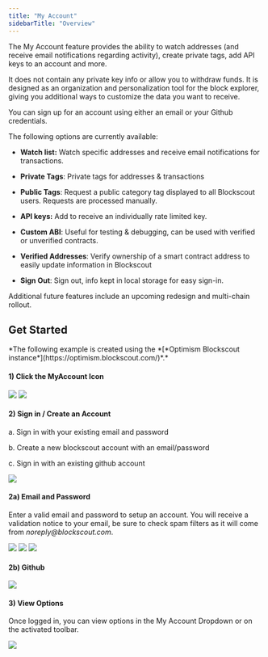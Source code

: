 ```yaml
---
title: "My Account"
sidebarTitle: "Overview"
---
```


The My Account feature provides the ability to watch addresses (and receive email notifications regarding activity), create private tags, add API keys to an account and more.

It does not contain any private key info or allow you to withdraw funds. It is designed as an organization and personalization tool for the block explorer, giving you additional ways to customize the data you want to receive.

You can sign up for an account using either an email or your Github credentials.

The following options are currently available:

* **Watch list:** Watch specific addresses and receive email notifications for transactions.

* **Private Tags**: Private tags for addresses & transactions

* **Public Tags**: Request a public category tag displayed to all Blockscout users. Requests are processed manually.

* **API keys:** Add to receive an individually rate limited key.

* **Custom ABI**: Useful for testing & debugging, can be used with verified or unverified contracts.

* **Verified Addresses**: Verify ownership of a smart contract address to easily update information in Blockscout

* **Sign Out**: Sign out, info kept in local storage for easy sign-in.

Additional future features include an upcoming redesign and multi-chain rollout.

## Get Started

<Check>
*The following example is created using the *[*Optimism Blockscout instance*](https://optimism.blockscout.com/)*.*

</Check>

#### 1) Click the MyAccount Icon

<Frame caption="Generic My Account icon displays when you are not signed in">
  <img src="/images/1cf92ab5-image.jpeg" />
</Frame>

<Frame caption="Mobile MyAccount icon">
  <img src="/images/de0456e6-image.jpeg" />
</Frame>

#### 2) Sign in / Create an Account

a. Sign in with your existing email and password

b. Create a new blockscout account with an email/password

c. Sign in with an existing github account

<Frame caption="">
  <img src="/images/30be00ac-image.jpeg" />
</Frame>

#### 2a) Email and Password

Enter a valid email and password to setup an account. You will receive a validation notice to your email, be sure to check spam filters as it will come from *noreply\@blockscout.com*.

<Frame caption="Enter your email and a valid password">
  <img src="/images/05587181-image.jpeg" />
</Frame>

<Frame caption="You will be forwarded to the verify page. Check your email to verify your new account.">
  <img src="/images/e3e7749b-image.jpeg" />
</Frame>

<Frame caption="Confirm your account from email. Email will come from noreply@blockscout.com">
  <img src="/images/01823883-image.jpeg" />
</Frame>

#### 2b) Github

<Frame caption="Authorize blockscout access using your github account">
  <img src="/images/5bc5652a-image.jpeg" />
</Frame>

#### 3) View Options

Once logged in, you can view options in the My Account Dropdown or on the activated toolbar.

<Frame caption="">
  <img src="/images/4ea13ba2-image.jpeg" />
</Frame>


